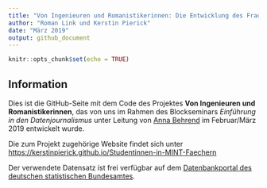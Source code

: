 ```yaml
---
title: "Von Ingenieuren und Romanistikerinnen: Die Entwicklung des Frauenanteils unter den Studierenden von 1998 bis 2017"
author: "Roman Link und Kerstin Pierick"
date: "März 2019"
output: github_document
---
```


```r
knitr::opts_chunk$set(echo = TRUE)
```

## Information
Dies ist die GitHub-Seite mit dem Code des Projektes **Von Ingenieuren und Romanistikerinnen**, das von uns im Rahmen des Blockseminars *Einführung in den Datenjournalismus* unter Leitung von [Anna Behrend](http://annabehrend.de/) im Februar/März 2019 entwickelt wurde.

Die zum Projekt zugehörige Website findet sich unter 
[https://kerstinpierick.github.io/Studentinnen-in-MINT-Faechern](https://kerstinpierick.github.io/Studentinnen-in-MINT-Faechern)




Der verwendete Datensatz ist frei verfügbar auf dem [Datenbankportal des deutschen statistischen Bundesamtes](https://www-genesis.destatis.de/genesis/online).
